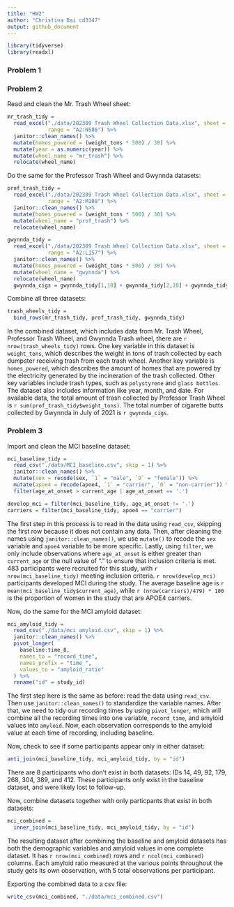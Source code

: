 ```yaml
---
title: "HW2"
author: "Christina Dai cd3347"
output: github_document
---
```


```r
library(tidyverse)
library(readxl)
```

### Problem 1


### Problem 2

Read and clean the Mr. Trash Wheel sheet:

```r
mr_trash_tidy = 
  read_excel("./data/202309 Trash Wheel Collection Data.xlsx", sheet = 1,
             range = "A2:N586") %>% 
  janitor::clean_names() %>% 
  mutate(homes_powered = (weight_tons * 500) / 30) %>% 
  mutate(year = as.numeric(year)) %>% 
  mutate(wheel_name = "mr_trash") %>% 
  relocate(wheel_name)
```


Do the same for the Professor Trash Wheel and Gwynnda datasets:

```r
prof_trash_tidy = 
  read_excel("./data/202309 Trash Wheel Collection Data.xlsx", sheet = 2,
             range = "A2:M108") %>% 
  janitor::clean_names() %>% 
  mutate(homes_powered = (weight_tons * 500) / 30) %>% 
  mutate(wheel_name = "prof_trash") %>% 
  relocate(wheel_name)
```

```r
gwynnda_tidy = 
  read_excel("./data/202309 Trash Wheel Collection Data.xlsx", sheet = 4,
             range = "A2:L157") %>% 
  janitor::clean_names() %>% 
  mutate(homes_powered = (weight_tons * 500) / 30) %>% 
  mutate(wheel_name = "gwynnda") %>% 
  relocate(wheel_name)
  gwynnda_cigs = gwynnda_tidy[1,10] + gwynnda_tidy[2,10] + gwynnda_tidy[3,10] + gwynnda_tidy[4,10] + gwynnda_tidy[5,10]
```


Combine all three datasets:

```r
trash_wheels_tidy = 
  bind_rows(mr_trash_tidy, prof_trash_tidy, gwynnda_tidy)
```

In the combined dataset, which includes data from Mr. Trash Wheel, Professor Trash Wheel, and Gwynnda Trash wheel, there are `r nrow(trash_wheels_tidy)` rows. One key variable in this dataset is `weight_tons`, which describes the weight in tons of trash collected by each dumpster receiving trash from each trash wheel. Another key variable is `homes_powered`, which describes the amount of homes that are powered by the electricity generated by the incineration of the trash collected. Other key variables include trash types, such as `polystyrene` and `glass bottles`. The dataset also includes information like year, month, and date. For available data, the total amount of trash collected by Professor Trash Wheel is `r sum(prof_trash_tidy$weight_tons)`. The total number of cigarette butts collected by Gwynnda in July of 2021 is `r gwynnda_cigs`.


### Problem 3

Import and clean the MCI baseline dataset:

```r
mci_baseline_tidy = 
  read_csv("./data/MCI_baseline.csv", skip = 1) %>% 
  janitor::clean_names() %>% 
  mutate(sex = recode(sex, `1` = "male", `0` = "female")) %>% 
  mutate(apoe4 = recode(apoe4, `1` = "carrier", `0` = "non-carrier")) %>% 
  filter(age_at_onset > current_age | age_at_onset == '.')

develop_mci = filter(mci_baseline_tidy, age_at_onset != '.')
carriers = filter(mci_baseline_tidy, apoe4 == "carrier")
```

The first step in this process is to read in the data using `read_csv`, skipping the first row because it does not contain any data. Then, after cleaning the names using `janitor::clean_names()`, we use `mutate()` to recode the `sex` variable and `apoe4` variable to be more specific. Lastly, using `filter`, we only include observations where `age_at_onset` is either greater than `current_age` or the null value of "." to ensure that inclusion criteria is met. 483 participants were recruited for this study, with `r nrow(mci_baseline_tidy)` meeting inclusion criteria. `r nrow(develop_mci)` participants developed MCI during the study. The average baseline age is `r mean(mci_baseline_tidy$current_age)`, while `r (nrow(carriers)/479) * 100` is the proportion of women in the study that are APOE4 carriers.


Now, do the same for the MCI amyloid dataset:

```r
mci_amyloid_tidy = 
  read_csv("./data/mci_amyloid.csv", skip = 1) %>% 
  janitor::clean_names() %>% 
  pivot_longer(
    baseline:time_8,
    names_to = "record_time",
    names_prefix = "time_",
    values_to = "amyloid_ratio"
  ) %>% 
  rename("id" = study_id)
```

The first step here is the same as before: read the data using `read_csv`. Then use `janitor::clean_names()` to standardize the variable names. After that, we need to tidy our recording times by using `pivot_longer`, which will combine all the recording times into one variable, `record_time`, and amyloid values into `amyloid`. Now, each observation corresponds to the amyloid value at each time of recording, including baseline.

Now, check to see if some participants appear only in either dataset:

```r
anti_join(mci_baseline_tidy, mci_amyloid_tidy, by = "id")
```

There are 8 participants who don't exist in both datasets: IDs 14, 49, 92, 179, 268, 304, 389, and 412. These participants only exist in the baseline dataset, and were likely lost to follow-up.

Now, combine datasets together with only particpants that exist in both datasets:

```r
mci_combined = 
  inner_join(mci_baseline_tidy, mci_amyloid_tidy, by = "id")
```

The resulting dataset after combining the baseline and amyloid datasets has both the demographic variables and amyloid values in one complete dataset. It has `r nrow(mci_combined)` rows and `r ncol(mci_combined)` columns. Each amyloid ratio measured at the various points throughout the study gets its own observation, with 5 total observations per participant.

Exporting the combined data to a csv file:

```r
write_csv(mci_combined, "./data/mci_combined.csv")
```




